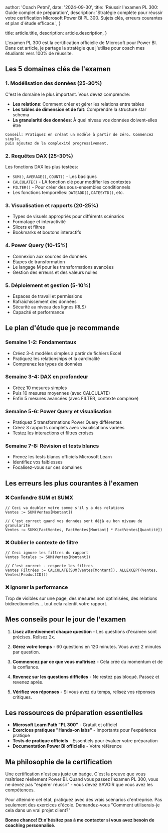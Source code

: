 
  author: 'Coach Petmi',
  date: '2024-09-30',
  title: 'Réussir l\'examen PL 300: Guide complet de préparation',
  description:
    'Stratégie complète pour réussir votre certification Microsoft Power BI PL 300. Sujets clés, erreurs courantes et plan d\'étude efficace.',
}

  title: article.title,
  description: article.description,
}


L'examen PL 300 est la certification officielle de Microsoft pour Power BI. Dans cet article, je partage la stratégie que j'utilise pour coach mes étudiants vers 100% de réussite.

## Les 5 domaines clés de l'examen

### 1. Modélisation des données (25-30%)

C'est le domaine le plus important. Vous devez comprendre:

- **Les relations**: Comment créer et gérer les relations entre tables
- **Les tables de dimension et de fait**: Comprendre la structure star schema
- **La granularité des données**: À quel niveau vos données doivent-elles être

```
Conseil: Pratiquez en créant un modèle à partir de zéro. Commencez simple,
puis ajoutez de la complexité progressivement.
```

### 2. Requêtes DAX (25-30%)

Les fonctions DAX les plus testées:

- `SUM()`, `AVERAGE()`, `COUNT()` - Les basiques
- `CALCULATE()` - LA fonction clé pour modifier les contextes
- `FILTER()` - Pour créer des sous-ensembles conditionnels
- Les fonctions temporelles: `DATEADD()`, `DATESYTD()`, etc.

### 3. Visualisation et rapports (20-25%)

- Types de visuels appropriés pour différents scénarios
- Formatage et interactivité
- Slicers et filtres
- Bookmarks et boutons interactifs

### 4. Power Query (10-15%)

- Connexion aux sources de données
- Étapes de transformation
- Le langage M pour les transformations avancées
- Gestion des erreurs et des valeurs nulles

### 5. Déploiement et gestion (5-10%)

- Espaces de travail et permissions
- Rafraîchissement des données
- Sécurité au niveau des lignes (RLS)
- Capacité et performance

## Le plan d'étude que je recommande

### Semaine 1-2: Fondamentaux
- Créez 3-4 modèles simples à partir de fichiers Excel
- Pratiquez les relationships et la cardinalité
- Comprenez les types de données

### Semaine 3-4: DAX en profondeur
- Créez 10 mesures simples
- Puis 10 mesures moyennes (avec CALCULATE)
- Enfin 5 mesures avancées (avec FILTER, contexte complexe)

### Semaine 5-6: Power Query et visualisation
- Pratiquez 5 transformations Power Query différentes
- Créez 3 rapports complets avec visualisations variées
- Testez les interactions et filtres croisés

### Semaine 7-8: Révision et tests blancs
- Prenez les tests blancs officiels Microsoft Learn
- Identifiez vos faiblesses
- Focalisez-vous sur ces domaines

## Les erreurs les plus courantes à l'examen

### ❌ Confondre SUM et SUMX

```dax
// Ceci va doubler votre somme s'il y a des relations
Ventes := SUM(Ventes[Montant])

// C'est correct quand vos données sont déjà au bon niveau de granularité
Ventes := SUMX(FactVentes, FactVentes[Montant] * FactVentes[Quantité])
```

### ❌ Oublier le contexte de filtre

```dax
// Ceci ignore les filtres du rapport
Ventes Totales := SUM(Ventes[Montant])

// C'est correct - respecte les filtres
Ventes Filtrées := CALCULATE(SUM(Ventes[Montant]), ALLEXCEPT(Ventes, Ventes[ProductID]))
```

### ❌ Ignorer la performance

Trop de visibles sur une page, des mesures non optimisées, des relations bidirectionnelles... tout cela ralentit votre rapport.

## Mes conseils pour le jour de l'examen

1. **Lisez attentivement chaque question** - Les questions d'examen sont précises. Relisez 2x.

2. **Gérez votre temps** - 60 questions en 120 minutes. Vous avez 2 minutes par question.

3. **Commencez par ce que vous maîtrisez** - Cela crée du momentum et de la confiance.

4. **Revenez sur les questions difficiles** - Ne restez pas bloqué. Passez et revenez après.

5. **Vérifiez vos réponses** - Si vous avez du temps, relisez vos réponses critiques.

## Les ressources de préparation essentielles

- **Microsoft Learn Path "PL 300"** - Gratuit et officiel
- **Exercices pratiques "Hands-on labs"** - Importants pour l'expérience pratique
- **Tests de pratique officiels** - Essentiels pour évaluer votre préparation
- **Documentation Power BI officielle** - Votre référence

## Ma philosophie de la certification

Une certification n'est pas juste un badge. C'est la preuve que vous maîtrisez réellement Power BI. Quand vous passez l'examen PL 300, vous ne devez pas "espérer réussir" - vous devez SAVOIR que vous avez les compétences.

Pour atteindre cet état, pratiquez avec des vrais scénarios d'entreprise. Pas seulement des exercices d'école. Demandez-vous "Comment utiliserais-je cela dans un vrai projet client?"

**Bonne chance! Et n'hésitez pas à me contacter si vous avez besoin de coaching personnalisé.**
